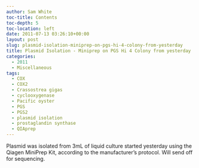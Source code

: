 ```yaml
---
author: Sam White
toc-title: Contents
toc-depth: 5
toc-location: left
date: 2011-07-13 03:26:10+00:00
layout: post
slug: plasmid-isolation-miniprep-on-pgs-hi-4-colony-from-yesterday
title: Plasmid Isolation - Miniprep on PGS Hi 4 Colony from yesterday
categories:
  - 2011
  - Miscellaneous
tags:
  - COX
  - COX2
  - Crassostrea gigas
  - cyclooxygenase
  - Pacific oyster
  - PGS
  - PGS2
  - plasmid isolation
  - prostaglandin synthase
  - QIAprep
---
```


Plasmid was isolated from 3mL of liquid culture started yesterday using the Qiagen MiniPrep Kit, according to the manufacturer's protocol. Will send off for sequencing.
